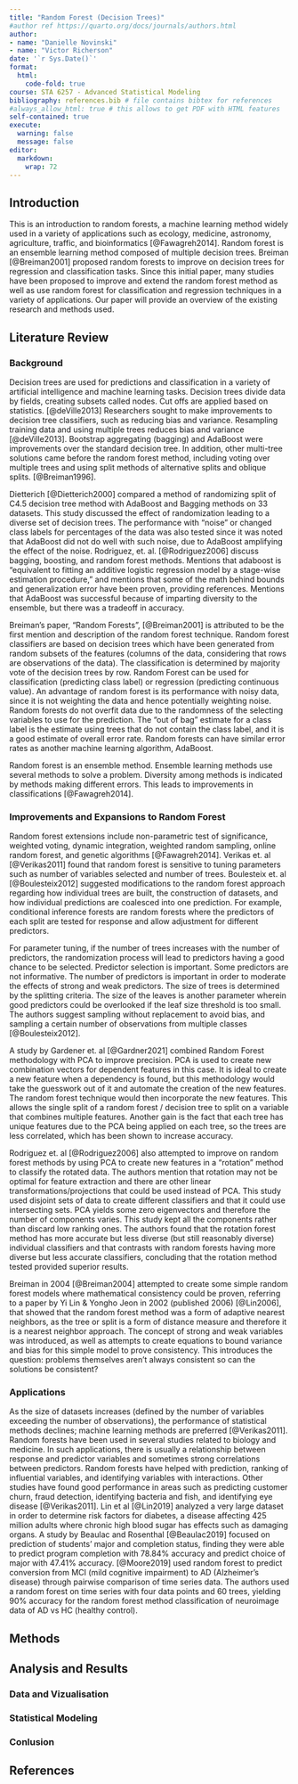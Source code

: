 ```yaml
---
title: "Random Forest (Decision Trees)"
#author ref https://quarto.org/docs/journals/authors.html
author: 
- name: "Danielle Novinski"
- name: "Victor Richerson"
date: '`r Sys.Date()`'
format:
  html:
    code-fold: true
course: STA 6257 - Advanced Statistical Modeling
bibliography: references.bib # file contains bibtex for references
#always_allow_html: true # this allows to get PDF with HTML features
self-contained: true
execute: 
  warning: false
  message: false
editor: 
  markdown: 
    wrap: 72
---
```


## Introduction

This is an introduction to random forests, a machine learning method widely used in a variety of applications such as ecology, medicine, astronomy, agriculture, traffic, and bioinformatics [@Fawagreh2014]. Random forest is an ensemble learning method composed of multiple decision trees. Breiman [@Breiman2001] proposed random forests to improve on decision trees for regression and classification tasks. Since this initial paper, many studies have been proposed to improve and extend the random forest method as well as use random forest for classification and regression techniques in a variety of applications. Our paper will provide an overview of the existing research and methods used.

<!--
This is an introduction to Random Forests.  Random forests are ensembles of decision trees that incorporate a randomization feature to increase predictive accuracy.  The method is attributed to Dr. Leo Breiman [@Breiman2001] of the University of Berkeley in California.  Dr. Breiman is well known and has prior work with Classification and Regression Trees, a textbook on decision tree methodology.  Dr. Breiman previously worked on expanding decision trees with the Bagging Predictors methodology [@Breiman1996] and was exposed to the work of other researchers with the AdaBoost (adaptive boosting) methodology.  The random forest methodology has a basis in randomization ideas presented by Thomas G. Dietterich of Oregon State University [@Dietterich2000].  The random forest method of using ensembles of randomized decision trees has been a popular research topic with many other researchers looking into ways to expand on and improve the method.  "Rotation Forest" was a method to incorporate random forest with PCA to create new features [@Rodriguez2006].  This method was just one of many to follow on and improve the original random forest methodology.
-->

## Literature Review

### Background

Decision trees are used for predictions and classification in a variety of artificial intelligence and machine learning tasks. Decision trees divide data by fields, creating subsets called nodes. Cut offs are applied based on statistics. [@deVille2013] Researchers sought to make improvements to decision tree classifiers, such as reducing bias and variance. Resampling training data and using multiple trees reduces bias and variance [@deVille2013]. Bootstrap aggregating (bagging) and AdaBoost were improvements over the standard decision tree. In addition, other multi-tree solutions came before the random forest method, including voting over multiple trees and using split methods of alternative splits and oblique splits. [@Breiman1996].

Dietterich [@Dietterich2000] compared a method of randomizing split of C4.5 decision tree method with AdaBoost and Bagging methods on 33 datasets. This study discussed the effect of randomization leading to a diverse set of decision trees. The performance with “noise” or changed class labels for percentages of the data was also tested since it was noted that AdaBoost did not do well with such noise, due to AdaBoost amplifying the effect of the noise. Rodriguez, et. al. [@Rodriguez2006] discuss bagging, boosting, and random forest methods.  Mentions that adaboost is “equivalent to fitting an additive logistic regression model by a stage-wise estimation procedure,” and mentions that some of the math behind bounds and generalization error have been proven, providing references. Mentions that AdaBoost was successful because of imparting diversity to the ensemble, but there was a tradeoff in accuracy.  

Breiman's paper, “Random Forests”, [@Breiman2001] is attributed to be the first mention and description of the random forest technique.  Random forest classifiers are based on decision trees which have been generated from random subsets of the features (columns of the data, considering that rows are observations of the data).  The classification is determined by majority vote of the decision trees by row.  Random Forest can be used for classification (predicting class label) or regression (predicting continuous value).  An advantage of random forest is its performance with noisy data, since it is not weighting the data and hence potentially weighting noise.  Random forests do not overfit data due to the randomness of the selecting variables to use for the prediction.  The “out of bag” estimate for a class label is the estimate using trees that do not contain the class label, and it is a good estimate of overall error rate.  Random forests can have similar error rates as another machine learning algorithm, AdaBoost. 

Random forest is an ensemble method. Ensemble learning methods use several methods to solve a problem. Diversity among methods is indicated by methods making different errors. This leads to improvements in classifications [@Fawagreh2014]. 

### Improvements and Expansions to Random Forest

Random forest extensions include non-parametric test of significance, weighted voting, dynamic integration, weighted random sampling, online random forest, and genetic algorithms [@Fawagreh2014]. Verikas et. al [@Verikas2011] found that random forest is sensitive to tuning parameters such as number of variables selected and number of trees. Boulesteix et. al [@Boulesteix2012] suggested modifications to the random forest approach regarding how individual trees are built, the construction of datasets, and how individual predictions are coalesced into one prediction. For example, conditional inference forests are random forests where the predictors of each split are tested for response and allow adjustment for different predictors. 

For parameter tuning, if the number of trees increases with the number of predictors, the randomization process will lead to predictors having a good chance to be selected. Predictor selection is important. Some predictors are not informative. The number of predictors is important in order to moderate the effects of strong and weak predictors. The size of trees is determined by the splitting criteria. The size of the leaves is another parameter wherein good predictors could be overlooked if the leaf size threshold is too small. The authors suggest sampling without replacement to avoid bias, and sampling a certain number of observations from multiple classes [@Boulesteix2012]. 

A study by Gardener et. al [@Gardner2021] combined Random Forest methodology with PCA to improve precision.  PCA is used to create new combination vectors for dependent features in this case.  It is ideal to create a new feature when a dependency is found, but this methodology would take the guesswork out of it and automate the creation of the new features.  The random forest technique would then incorporate the new features.  This allows the single split of a random forest / decision tree to split on a variable that combines multiple features.  Another gain is the fact that each tree has unique features due to the PCA being applied on each tree, so the trees are less correlated, which has been shown to increase accuracy.

Rodriguez et. al [@Rodriguez2006] also attempted to improve on random forest methods by using PCA to create new features in a “rotation” method to classify the rotated data. The authors mention that rotation may not be optimal for feature extraction and there are other linear transformations/projections that could be used instead of PCA. This study used disjoint sets of data to create different classifiers and that it could use intersecting sets. PCA yields some zero eigenvectors and therefore the number of components varies.  This study kept all the components rather than discard low ranking ones. The authors found that the rotation forest method has more accurate but less diverse (but still reasonably diverse) individual classifiers and that contrasts with random forests having more diverse but less accurate classifiers, concluding that the rotation method tested provided superior results.

Breiman in 2004 [@Breiman2004] attempted to create some simple random forest models where mathematical consistency could be proven, referring to a paper by Yi Lin & Yongho Jeon in 2002 (published 2006) [@Lin2006], that showed that the random forest method was a form of adaptive nearest neighbors, as the tree or split is a form of distance measure and therefore it is a nearest neighbor approach. The concept of strong and weak variables was introduced, as well as attempts to create equations to bound variance and bias for this simple model to prove consistency.  This introduces the question: problems themselves aren’t always consistent so can the solutions be consistent?

### Applications

As the size of datasets increases (defined by the number of variables exceeding the number of observations), the performance of statistical methods declines; machine learning methods are preferred [@Verikas2011]. Random forests have been used in several studies related to biology and medicine. In such applications, there is usually a relationship between response and predictor variables and sometimes strong correlations between predictors. Random forests have helped with prediction, ranking of influential variables, and identifying variables with interactions. Other studies have found good performance in areas such as predicting customer churn, fraud detection, identifying bacteria and fish, and identifying eye disease [@Verikas2011]. Lin et al [@Lin2019] analyzed a very large dataset in order to determine risk factors for diabetes, a disease affecting 425 million adults where chronic high blood sugar has effects such as damaging organs. A study by Beaulac and Rosenthal [@Beaulac2019] focused on prediction of students' major and completion status, finding they were able to predict program completion with 78.84% accuracy and predict choice of major with 47.41% accuracy. [@Moore2019] used random forest to predict conversion from MCI (mild cognitive impairment) to AD (Alzheimer's disease) through pairwise comparison of time series data. The authors used a random forest on time series with four data points and 60 trees, yielding 90% accuracy for the random forest method classification of neuroimage data of AD vs HC (healthy control). 



## Methods

<!--
The common non-parametric regression model is
$Y_i = m(X_i) + \varepsilon_i$, where $Y_i$ can be defined as the sum of
the regression function value $m(x)$ for $X_i$. Here $m(x)$ is unknown
and $\varepsilon_i$ some errors. With the help of this definition, we
can create the estimation for local averaging i.e. $m(x)$ can be
estimated with the product of $Y_i$ average and $X_i$ is near to $x$. In
other words, this means that we are discovering the line through the
data points with the help of surrounding data points. The estimation
formula is printed below [@R-base]:

$$
M_n(x) = \sum_{i=1}^{n} W_n (X_i) Y_i  \tag{1}
$$ $W_n(x)$ is the sum of weights that belongs to all real numbers.
Weights are positive numbers and small if $X_i$ is far from $x$.
-->

## Analysis and Results

### Data and Vizualisation

<!--
A study was conducted to determine how...

```r
# loading packages 
library(tidyverse)
library(knitr)
library(ggthemes)
library(ggrepel)
library(dslabs)
```

```r
# Load Data
kable(head(murders))

ggplot1 = murders %>% ggplot(mapping = aes(x=population/10^6, y=total)) 

  ggplot1 + geom_point(aes(col=region), size = 4) +
  geom_text_repel(aes(label=abb)) +
  scale_x_log10() +
  scale_y_log10() +
  geom_smooth(formula = "y~x", method=lm,se = F)+
  xlab("Populations in millions (log10 scale)") + 
  ylab("Total number of murders (log10 scale)") +
  ggtitle("US Gun Murders in 2010") +
  scale_color_discrete(name = "Region")+
      theme_bw()
  

```
-->

### Statistical Modeling

### Conlusion

## References

<!--
@article{wang2014,
  title={Generalized estimating equations in longitudinal data analysis: a review and recent developments},
  author={Wang, Ming},
  journal={Advances in Statistics},
  volume={2014},
  year={2014},
  publisher={Hindawi}
}

@Manual{R-base,
  title = {R: A Language and Environment for Statistical
           Computing},
  author = {{R Core Team}},
  organization = {R Foundation for Statistical Computing},
  address = {Vienna, Austria},
  year = {2019},
  url = {https://www.R-project.org},
}

@book{efr2008,
  title={Nonparametric Curve Estimation: Methods, Theory, and Applications},
  author={Efromovich, S.},
  isbn={9780387226385},
  lccn={99013253},
  series={Springer Series in Statistics},
  url={https://books.google.com/books?id=mdoLBwAAQBAJ},
  year={2008},
  publisher={Springer New York}
}
@article{bro2014principal,
  title={Principal component analysis},
  author={Bro, Rasmus and Smilde, Age K},
  journal={Analytical methods},
  volume={6},
  number={9},
  pages={2812--2831},
  year={2014},
  publisher={Royal Society of Chemistry}
}
-->